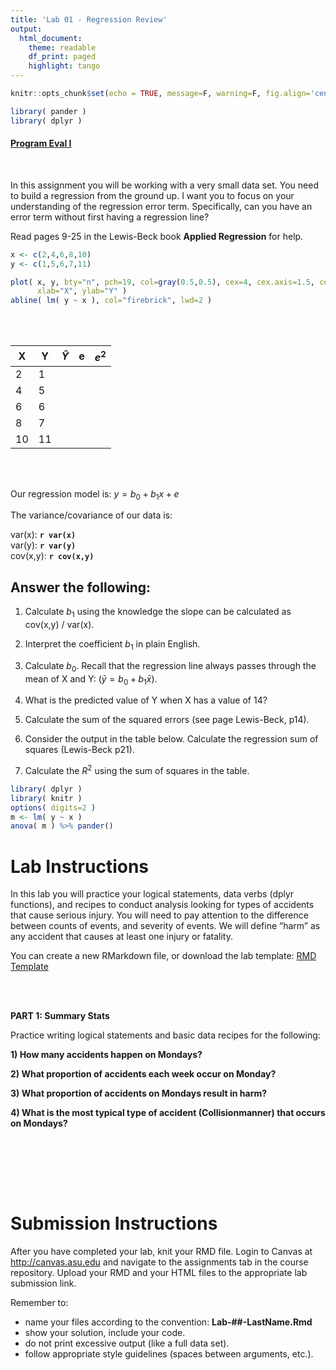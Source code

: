 ```yaml
---
title: 'Lab 01 - Regression Review'
output:
  html_document:
    theme: readable
    df_print: paged
    highlight: tango
---
```


```r
knitr::opts_chunk$set(echo = TRUE, message=F, warning=F, fig.align='center', fig.width=9 )

library( pander )
library( dplyr )
```

#### [Program Eval I](https://ds4ps.org/cpp-523-fall-2019/schedule/)

<br>

In this assignment you will be working with a very small data set.  You need to build a regression from the ground up.  I want you to focus on your understanding of the regression error term.  Specifically, can you have an error term without first having a regression line?  

Read pages 9-25 in the Lewis-Beck book **Applied Regression** for help.  


```r
x <- c(2,4,6,8,10)
y <- c(1,5,6,7,11)

plot( x, y, bty="n", pch=19, col=gray(0.5,0.5), cex=4, cex.axis=1.5, cex.lab=2,
      xlab="X", ylab="Y" )
abline( lm( y ~ x ), col="firebrick", lwd=2 )
```




<br><br>


| X | Y | $\hat{Y}$ | e | $e^2$ |
|---|---|-----------|---|-------|
| 2 | 1 |           |   |       |
| 4 | 5 |           |   |       |
| 6 | 6 |           |   |       |
| 8 | 7 |           |   |       |
| 10 | 11 |           |   |       |

<br><br>


Our regression model is: $y = b_0 + b_1 x + e$

The variance/covariance of our data is:

var(x):		**`r var(x)`**  
var(y):		**`r var(y)`**  
cov(x,y):	**`r cov(x,y)`**  

## Answer the following:

(1) Calculate $b_1$ using the knowledge the slope can be calculated as cov(x,y) / var(x).  

(2) Interpret the coefficient $b_1$ in plain English.

(3) Calculate $b_0$. Recall that the regression line always passes through the mean of X and Y:  ($\bar{y} = b_0 + b_1 \bar{x}$). 

(4) What is the predicted value of Y when X has a value of 14?

(5) Calculate the sum of the squared errors (see page Lewis-Beck, p14).

(6) Consider the output in the table below. Calculate the regression sum of squares (Lewis-Beck p21). 

(7) Calculate the $R^2$ using the sum of squares in the table.


```r
library( dplyr )
library( knitr )
options( digits=2 )
m <- lm( y ~ x )
anova( m ) %>% pander()
```



# Lab Instructions

In this lab you will practice your logical statements, data verbs (dplyr functions), and recipes to conduct analysis looking for types of accidents that cause serious injury. You will need to pay attention to the difference between counts of events, and severity of events. We will define "harm" as any accident that causes at least one injury or fatality.

You can create a new RMarkdown file, or download the lab template: [RMD Template](https://cdn.rawgit.com/DS4PS/Data-Science-Class/c464d527/TEMPLATES/MarkdownTemplateSimple.Rmd)


<br><br>

**PART 1: Summary Stats** 

Practice writing logical statements and basic data recipes for the following:

**1) How many accidents happen on Mondays?** 

**2) What proportion of accidents each week occur on Monday?**

**3) What proportion of accidents on Mondays result in harm?**

**4) What is the most typical type of accident (Collisionmanner) that occurs on Mondays?**



<br><br>


<br><br>

# Submission Instructions

After you have completed your lab, knit your RMD file. Login to Canvas at <http://canvas.asu.edu> and navigate to the assignments tab in the course repository. Upload your RMD and your HTML files to the appropriate lab submission link.

Remember to:

* name your files according to the convention: **Lab-##-LastName.Rmd**
* show your solution, include your code.
* do not print excessive output (like a full data set).
* follow appropriate style guidelines (spaces between arguments, etc.).
